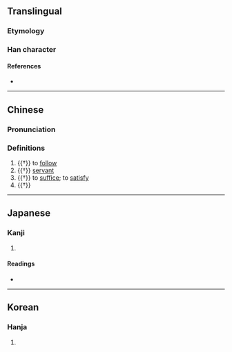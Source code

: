 {{character info}}
==Translingual==

===Etymology===
{{Han etym}}

===Han character===
{{Han char|rn=9|rad=人|as=10|sn=12|four=28237|canj=OTXC|ids=⿰亻兼}}

====References====
* {{Han ref|kx=0113.160|dkj=00962|dj=0241.060|hdz=10205.090|uh=5094|ud=20628|bh=D853|bd=55379}}

----

==Chinese==
{{zh-forms}}

===Pronunciation===
{{zh-pron
|m=qiàn
|c=him3
|mn=khiàm/khiām
|mc=y
|oc=y
|ma=
|cat=n,v
}}

===Definitions===
{{zh-hanzi}}

# {{†}} to [[follow]]
# {{†}} [[servant]]
# {{†}} to [[suffice]]; to [[satisfy]]
# {{†}} {{zh-alt-form|兼|double; twice}}

----

==Japanese==

===Kanji===
{{ja-kanji|grade=|rs=人10}}

# {{rfdef|ja|sort=人10}}

====Readings====
* {{ja-readings|on=[[けん]] (ken)|kun=[[したがう]] (shitagau), [[はべる]] (haberu), [[つかえる]] (tsukaeru)}}

----

==Korean==

===Hanja===
{{ko-hanja|hangeul=겸|rv=gyeom|mr=kyŏm}}

# {{rfdef|ko|sort=人10}}